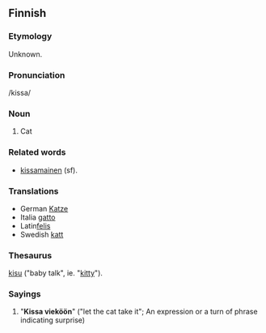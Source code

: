 ==Finnish==

===Etymology===
Unknown.

===Pronunciation===
/kissa/

===Noun===
#Cat

===Related words=== 
*[[kissamainen]] (sf).
===Translations===
*German [[Katze]]
*Italia [[gatto]]
*Latin[[felis]]
*Swedish [[katt]]


===Thesaurus===
[[kisu]] ("baby talk", ie. "[[kitty]]").

=== Sayings ===
# "'''Kissa vieköön'''" ("let the cat take it"; An expression or a turn of phrase indicating surprise)